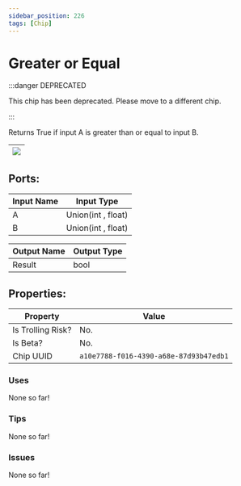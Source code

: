 ```yaml
---
sidebar_position: 226
tags: [Chip]
---
```


# Greater or Equal
:::danger DEPRECATED

This chip has been deprecated. Please move to a different chip.

:::

Returns True if input A is greater than or equal to input B.

| ![](https://images-ext-2.discordapp.net/external/MPmIaQzlEPmgGWlgi-WxBBXt0Bjv_zWPkg1y1f_sy3s/https/www.recroomcircuits.com/image/circuit/absolute-value?width=206&height=108) |
|-----|

## Ports:

| Input Name | Input Type |
|-----------|-----------|
| A | Union(int , float) |
| B | Union(int , float) |

| Output Name | Output Type |
|-----------|-----------|
| Result | bool |

## Properties:

| Property  | Value |
|-------------------|-----------|
| Is Trolling Risk? | No. |
| Is Beta? | No. |
| Chip UUID | `a10e7788-f016-4390-a68e-87d93b47edb1` |

### Uses

None so far!

### Tips

None so far!

### Issues

None so far!